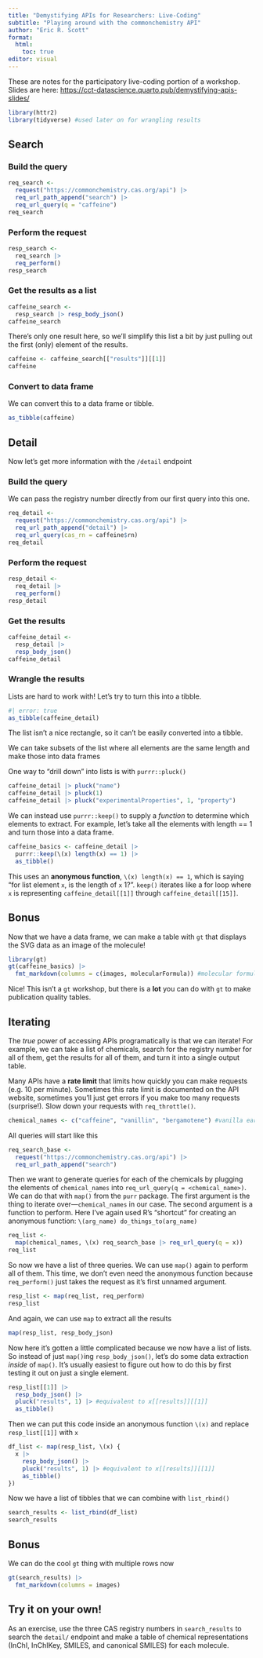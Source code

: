 ```yaml
---
title: "Demystifying APIs for Researchers: Live-Coding"
subtitle: "Playing around with the commonchemistry API"
author: "Eric R. Scott"
format: 
  html:
    toc: true
editor: visual
---
```


These are notes for the participatory live-coding portion of a workshop.
Slides are here: <https://cct-datascience.quarto.pub/demystifying-apis-slides/>

```r
library(httr2)
library(tidyverse) #used later on for wrangling results
```

## Search

### Build the query

```r
req_search <-
  request("https://commonchemistry.cas.org/api") |> 
  req_url_path_append("search") |> 
  req_url_query(q = "caffeine")
req_search
```

### Perform the request

```r
resp_search <- 
  req_search |> 
  req_perform()
resp_search
```

### Get the results as a list

```r
caffeine_search <- 
  resp_search |> resp_body_json()
caffeine_search
```

There's only one result here, so we'll simplify this list a bit by just pulling out the first (only) element of the results.

```r
caffeine <- caffeine_search[["results"]][[1]]
caffeine
```

### Convert to data frame

We can convert this to a data frame or tibble.

```r
as_tibble(caffeine)
```

## Detail

Now let's get more information with the `/detail` endpoint

### Build the query

We can pass the registry number directly from our first query into this one.

```r
req_detail <-
  request("https://commonchemistry.cas.org/api") |> 
  req_url_path_append("detail") |> 
  req_url_query(cas_rn = caffeine$rn)
req_detail
```

### Perform the request

```r
resp_detail <-
  req_detail |> 
  req_perform()
resp_detail
```

### Get the results

```r
caffeine_detail <- 
  resp_detail |>
  resp_body_json()
caffeine_detail
```

### Wrangle the results

Lists are hard to work with!
Let's try to turn this into a tibble.

```r
#| error: true
as_tibble(caffeine_detail)
```

The list isn't a nice rectangle, so it can't be easily converted into a tibble.

We can take subsets of the list where all elements are the same length and make those into data frames

One way to "drill down" into lists is with `purrr::pluck()`

```r
caffeine_detail |> pluck("name")
caffeine_detail |> pluck(1)
caffeine_detail |> pluck("experimentalProperties", 1, "property")
```

We can instead use `purrr::keep()` to supply a *function* to determine which elements to extract.
For example, let's take all the elements with length == 1 and turn those into a data frame.

```r
caffeine_basics <- caffeine_detail |> 
  purrr::keep(\(x) length(x) == 1) |> 
  as_tibble()
```

This uses an **anonymous function**, `\(x) length(x) == 1`, which is saying "for list element `x`, is the length of `x` 1?".
`keep()` iterates like a for loop where `x` is representing `caffeine_detail[[1]]` through `caffeine_detail[[15]]`.

::: callout-tip
## Bonus

Now that we have a data frame, we can make a table with `gt` that displays the SVG data as an image of the molecule!

```r
library(gt)
gt(caffeine_basics) |> 
  fmt_markdown(columns = c(images, molecularFormula)) #molecular formula was also HTML
```

Nice!
This isn't a `gt` workshop, but there is a **lot** you can do with `gt` to make publication quality tables.
:::

## Iterating

The *true* power of accessing APIs programatically is that we can iterate!
For example, we can take a list of chemicals, search for the registry number for all of them, get the results for all of them, and turn it into a single output table.

::: callout-important
Many APIs have a **rate limit** that limits how quickly you can make requests (e.g. 10 per minute).
Sometimes this rate limit is documented on the API website, sometimes you'll just get errors if you make too many requests (surprise!).
Slow down your requests with `req_throttle()`.
:::

```r
chemical_names <- c("caffeine", "vanillin", "bergamotene") #vanilla earl grey anyone?
```

All queries will start like this

```r
req_search_base <-
  request("https://commonchemistry.cas.org/api") |> 
  req_url_path_append("search")
```

Then we want to generate queries for each of the chemicals by plugging the elements of `chemical_names` into `req_url_query(q = <chemical_name>)`.
We can do that with `map()` from the `purr` package.
The first argument is the thing to iterate over—`chemical_names` in our case.
The second argument is a function to perform.
Here I've again used R's "shortcut" for creating an anonymous function: `\(arg_name) do_things_to(arg_name)`

```r
req_list <- 
  map(chemical_names, \(x) req_search_base |> req_url_query(q = x))
req_list
```

So now we have a list of three queries.
We can use `map()` again to perform all of them.
This time, we don't even need the anonymous function because `req_perform()` just takes the request as it's first unnamed argument.

```r
resp_list <- map(req_list, req_perform)
resp_list
```

And again, we can use `map` to extract all the results

```r
map(resp_list, resp_body_json)
```

Now here it's gotten a little complicated because we now have a list of lists.
So instead of just `map()`ing `resp_body_json()`, let's do some data extraction *inside* of `map()`.
It's usually easiest to figure out how to do this by first testing it out on just a single element.

```r
resp_list[[1]] |> 
  resp_body_json() |> 
  pluck("results", 1) |> #equivalent to x[[results]][[1]]
  as_tibble()
```

Then we can put this code inside an anonymous function `\(x)` and replace `resp_list[[1]]` with `x`

```r
df_list <- map(resp_list, \(x) {
  x |> 
    resp_body_json() |> 
    pluck("results", 1) |> #equivalent to x[[results]][[1]]
    as_tibble()
})

```

Now we have a list of tibbles that we can combine with `list_rbind()`

```r
search_results <- list_rbind(df_list)
search_results
```

::: callout-tip
## Bonus

We can do the cool `gt` thing with multiple rows now

```r
gt(search_results) |> 
  fmt_markdown(columns = images)
```
:::

## Try it on your own!

As an exercise, use the three CAS registry numbers in `search_results` to search the `detail/` endpoint and make a table of chemical representations (InChI, InChIKey, SMILES, and canonical SMILES) for each molecule.
